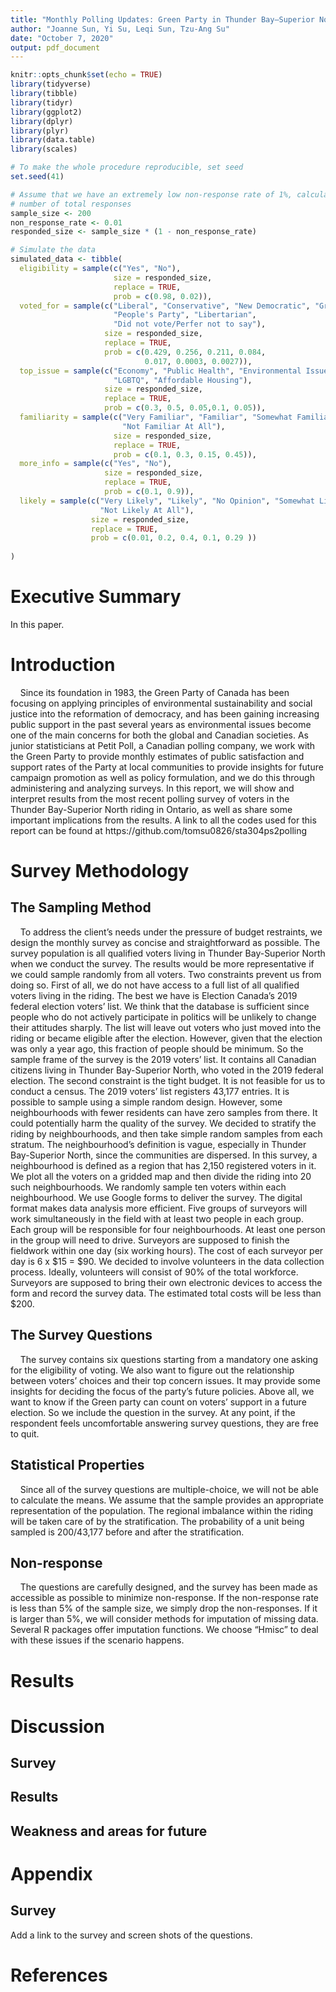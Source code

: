 ```yaml
---
title: "Monthly Polling Updates: Green Party in Thunder Bay—Superior North"
author: "Joanne Sun, Yi Su, Leqi Sun, Tzu-Ang Su"
date: "October 7, 2020"
output: pdf_document
---
```


```r
knitr::opts_chunk$set(echo = TRUE)
library(tidyverse)
library(tibble)
library(tidyr)
library(ggplot2)
library(dplyr)
library(plyr)
library(data.table)
library(scales)
```

```r
# To make the whole procedure reproducible, set seed
set.seed(41)

# Assume that we have an extremely low non-response rate of 1%, calculate the 
# number of total responses
sample_size <- 200
non_response_rate <- 0.01
responded_size <- sample_size * (1 - non_response_rate)

# Simulate the data
simulated_data <- tibble(
  eligibility = sample(c("Yes", "No"), 
                       size = responded_size, 
                       replace = TRUE, 
                       prob = c(0.98, 0.02)),
  voted_for = sample(c("Liberal", "Conservative", "New Democratic", "Green", 
                       "People's Party", "Libertarian", 
                       "Did not vote/Perfer not to say"), 
                     size = responded_size, 
                     replace = TRUE, 
                     prob = c(0.429, 0.256, 0.211, 0.084,
                              0.017, 0.0003, 0.0027)),
  top_issue = sample(c("Economy", "Public Health", "Environmental Issues", 
                       "LGBTQ", "Affordable Housing"), 
                     size = responded_size, 
                     replace = TRUE, 
                     prob = c(0.3, 0.5, 0.05,0.1, 0.05)),
  familiarity = sample(c("Very Familiar", "Familiar", "Somewhat Familiar", 
                         "Not Familiar At All"), 
                       size = responded_size, 
                       replace = TRUE, 
                       prob = c(0.1, 0.3, 0.15, 0.45)),
  more_info = sample(c("Yes", "No"), 
                     size = responded_size, 
                     replace = TRUE, 
                     prob = c(0.1, 0.9)),
  likely = sample(c("Very Likely", "Likely", "No Opinion", "Somewhat Likely", 
                    "Not Likely At All"), 
                  size = responded_size, 
                  replace = TRUE, 
                  prob = c(0.01, 0.2, 0.4, 0.1, 0.29 ))
                      
)
```

# Executive Summary
In this paper.

# Introduction
    Since its foundation in 1983, the Green Party of Canada has been focusing on applying principles of environmental sustainability and social justice into the reformation of democracy, and has been gaining increasing public support in the past several years as environmental issues become one of the main concerns for both the global and Canadian societies. As junior statisticians at Petit Poll, a Canadian polling company, we work with the Green Party to provide monthly estimates of public satisfaction and support rates of the Party at local communities to provide insights for future campaign promotion as well as policy formulation, and we do this through administering and analyzing surveys. In this report, we will show and interpret results from the most recent polling survey of voters in the Thunder Bay-Superior North riding in Ontario, as well as share some important implications from the results. A link to all the codes used for this report can be found at https://github.com/tomsu0826/sta304ps2polling

# Survey Methodology
## The Sampling Method
    To address the client's needs under the pressure of budget restraints, we design the monthly survey as concise and straightforward as possible. The survey population is all qualified voters living in Thunder Bay-Superior North when we conduct the survey. The results would be more representative if we could sample randomly from all voters. Two constraints prevent us from doing so. First of all, we do not have access to a full list of all qualified voters living in the riding. The best we have is Election Canada's 2019 federal election voters' list. We think that the database is sufficient since people who do not actively participate in politics will be unlikely to change their attitudes sharply. The list will leave out voters who just moved into the riding or became eligible after the election. However, given that the election was only a year ago, this fraction of people should be minimum. So the sample frame of the survey is the 2019 voters' list. It contains all Canadian citizens living in Thunder Bay-Superior North, who voted in the 2019 federal election. The second constraint is the tight budget. It is not feasible for us to conduct a census. The 2019 voters' list registers 43,177 entries. It is possible to sample using a simple random design. However, some neighbourhoods with fewer residents can have zero samples from there. It could potentially harm the quality of the survey. We decided to stratify the riding by neighbourhoods, and then take simple random samples from each stratum. The neighbourhood's definition is vague, especially in Thunder Bay-Superior North, since the communities are dispersed. In this survey, a neighbourhood is defined as a region that has 2,150 registered voters in it. We plot all the voters on a gridded map and then divide the riding into 20 such neighbourhoods. We randomly sample ten voters within each neighbourhood. We use Google forms to deliver the survey. The digital format makes data analysis more efficient. Five groups of surveyors will work simultaneously in the field with at least two people in each group. Each group will be responsible for four neighbourhoods. At least one person in the group will need to drive. Surveyors are supposed to finish the fieldwork within one day (six working hours). The cost of each surveyor per day is 6 x $15 = $90. We decided to involve volunteers in the data collection process. Ideally, volunteers will consist of 90% of the total workforce. Surveyors are supposed to bring their own electronic devices to access the form and record the survey data. The estimated total costs will be less than $200. 

## The Survey Questions
    The survey contains six questions starting from a mandatory one asking for the eligibility of voting. We also want to figure out the relationship between voters' choices and their top concern issues. It may provide some insights for deciding the focus of the party's future policies. Above all, we want to know if the Green party can count on voters' support in a future election. So we include the question in the survey. At any point, if the respondent feels uncomfortable answering survey questions, they are free to quit. 

## Statistical Properties
    Since all of the survey questions are multiple-choice, we will not be able to calculate the means. We assume that the sample provides an appropriate representation of the population. The regional imbalance within the riding will be taken care of by the stratification. The probability of a unit being sampled is 200/43,177 before and after the stratification.

## Non-response
    The questions are carefully designed, and the survey has been made as accessible as possible to minimize non-response. If the non-response rate is less than 5% of the sample size, we simply drop the non-responses. If it is larger than 5%, we will consider methods for imputation of missing data. Several R packages offer imputation functions. We choose "Hmisc" to deal with these issues if the scenario happens.

# Results


# Discussion 

## Survey

## Results

## Weakness and areas for future


# Appendix

## Survey

Add a link to the survey and screen shots of the questions.


# References